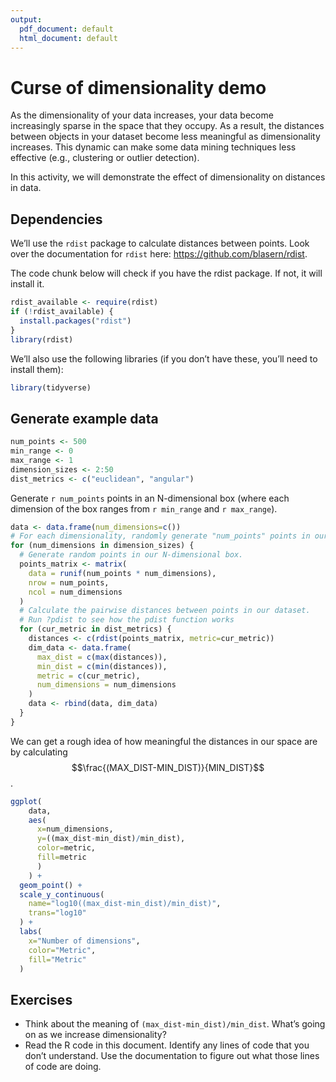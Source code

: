 ```yaml
---
output:
  pdf_document: default
  html_document: default
---
```


# Curse of dimensionality demo

As the dimensionality of your data increases, your data become increasingly sparse in the space that they occupy.
As a result, the distances between objects in your dataset become less meaningful as dimensionality increases.
This dynamic can make some data mining techniques less effective (e.g., clustering or outlier detection).

In this activity, we will demonstrate the effect of dimensionality on distances in data.

## Dependencies

We'll use the `rdist` package to calculate distances between points.
Look over the documentation for `rdist` here: <https://github.com/blasern/rdist>.

The code chunk below will check if you have the rdist package. If not, it will install it.

```r
rdist_available <- require(rdist)
if (!rdist_available) {
  install.packages("rdist")
}
library(rdist)
```

We'll also use the following libraries (if you don't have these, you'll need to install them):

```r
library(tidyverse)
```

## Generate example data

```r
num_points <- 500
min_range <- 0
max_range <- 1
dimension_sizes <- 2:50
dist_metrics <- c("euclidean", "angular")
```

Generate `r num_points` points in an N-dimensional box (where each dimension of the box ranges from `r min_range` and `r max_range`).

```r
data <- data.frame(num_dimensions=c())
# For each dimensionality, randomly generate "num_points" points in our rectangle.
for (num_dimensions in dimension_sizes) {
  # Generate random points in our N-dimensional box.
  points_matrix <- matrix(
    data = runif(num_points * num_dimensions),
    nrow = num_points,
    ncol = num_dimensions
  )
  # Calculate the pairwise distances between points in our dataset.
  # Run ?pdist to see how the pdist function works
  for (cur_metric in dist_metrics) {
    distances <- c(rdist(points_matrix, metric=cur_metric))
    dim_data <- data.frame(
      max_dist = c(max(distances)),
      min_dist = c(min(distances)),
      metric = c(cur_metric),
      num_dimensions = num_dimensions
    )
    data <- rbind(data, dim_data)
  }
}
```

We can get a rough idea of how meaningful the distances in our space are by calculating
$$\frac{(MAX_DIST-MIN_DIST)}{MIN_DIST}$$.

```r
ggplot(
    data,
    aes(
      x=num_dimensions,
      y=((max_dist-min_dist)/min_dist),
      color=metric,
      fill=metric
      )
    ) +
  geom_point() +
  scale_y_continuous(
    name="log10((max_dist-min_dist)/min_dist)",
    trans="log10"
  ) +
  labs(
    x="Number of dimensions",
    color="Metric",
    fill="Metric"
  )
```

## Exercises

- Think about the meaning of `(max_dist-min_dist)/min_dist`. What's going on as we increase dimensionality?
- Read the R code in this document. Identify any lines of code that you don't understand. Use the documentation to figure out what those lines of code are doing.